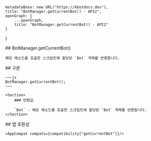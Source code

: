 
    metadataBase: new URL("https://kbotdocs.dev"),
    title: "BotManager.getCurrentBot() - API2",
    openGraph: {
        ...openGraph,
        title: "BotManager.getCurrentBot() - API2"
    }
}

<Section>
    ## BotManager.getCurrentBot()

    해당 메소드를 호출한 스크립트에 할당된 `Bot` 객체를 반환합니다.
</Section>
<Section>
    ## 구문

    ~~~js
    BotManager.getCurrentBot();
    ~~~

    <Section>
        ### 반환값

        `Bot` - 해당 메소드를 호출한 스크립트에 할당된 `Bot` 객체를 반환합니다.
    </Section>
</Section>
<Section>
    ## 앱 호환성

    <AppCompat compats={compatibility["getCurrentBot"]}/>
</Section>